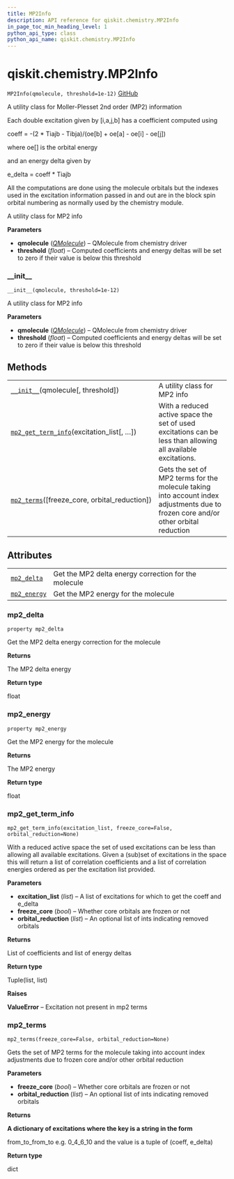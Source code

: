 ```yaml
---
title: MP2Info
description: API reference for qiskit.chemistry.MP2Info
in_page_toc_min_heading_level: 1
python_api_type: class
python_api_name: qiskit.chemistry.MP2Info
---
```


<span id="qiskit-chemistry-mp2info" />

# qiskit.chemistry.MP2Info

<span id="qiskit.chemistry.MP2Info" />

`MP2Info(qmolecule, threshold=1e-12)` [GitHub](https://github.com/qiskit-community/qiskit-aqua/tree/stable/0.8/qiskit/chemistry/mp2info.py "view source code")

A utility class for Moller-Plesset 2nd order (MP2) information

Each double excitation given by \[i,a,j,b] has a coefficient computed using

coeff = -(2 \* Tiajb - Tibja)/(oe\[b] + oe\[a] - oe\[i] - oe\[j])

where oe\[] is the orbital energy

and an energy delta given by

e\_delta = coeff \* Tiajb

All the computations are done using the molecule orbitals but the indexes used in the excitation information passed in and out are in the block spin orbital numbering as normally used by the chemistry module.

A utility class for MP2 info

**Parameters**

*   **qmolecule** ([*QMolecule*](qiskit.chemistry.QMolecule "qiskit.chemistry.QMolecule")) – QMolecule from chemistry driver
*   **threshold** (*float*) – Computed coefficients and energy deltas will be set to zero if their value is below this threshold

### \_\_init\_\_

<span id="qiskit.chemistry.MP2Info.__init__" />

`__init__(qmolecule, threshold=1e-12)`

A utility class for MP2 info

**Parameters**

*   **qmolecule** ([*QMolecule*](qiskit.chemistry.QMolecule "qiskit.chemistry.QMolecule")) – QMolecule from chemistry driver
*   **threshold** (*float*) – Computed coefficients and energy deltas will be set to zero if their value is below this threshold

## Methods

|                                                                                                                                         |                                                                                                                                    |
| --------------------------------------------------------------------------------------------------------------------------------------- | ---------------------------------------------------------------------------------------------------------------------------------- |
| [`__init__`](#qiskit.chemistry.MP2Info.__init__ "qiskit.chemistry.MP2Info.__init__")(qmolecule\[, threshold])                           | A utility class for MP2 info                                                                                                       |
| [`mp2_get_term_info`](#qiskit.chemistry.MP2Info.mp2_get_term_info "qiskit.chemistry.MP2Info.mp2_get_term_info")(excitation\_list\[, …]) | With a reduced active space the set of used excitations can be less than allowing all available excitations.                       |
| [`mp2_terms`](#qiskit.chemistry.MP2Info.mp2_terms "qiskit.chemistry.MP2Info.mp2_terms")(\[freeze\_core, orbital\_reduction])            | Gets the set of MP2 terms for the molecule taking into account index adjustments due to frozen core and/or other orbital reduction |

## Attributes

|                                                                                            |                                                      |
| ------------------------------------------------------------------------------------------ | ---------------------------------------------------- |
| [`mp2_delta`](#qiskit.chemistry.MP2Info.mp2_delta "qiskit.chemistry.MP2Info.mp2_delta")    | Get the MP2 delta energy correction for the molecule |
| [`mp2_energy`](#qiskit.chemistry.MP2Info.mp2_energy "qiskit.chemistry.MP2Info.mp2_energy") | Get the MP2 energy for the molecule                  |

### mp2\_delta

<span id="qiskit.chemistry.MP2Info.mp2_delta" />

`property mp2_delta`

Get the MP2 delta energy correction for the molecule

**Returns**

The MP2 delta energy

**Return type**

float

### mp2\_energy

<span id="qiskit.chemistry.MP2Info.mp2_energy" />

`property mp2_energy`

Get the MP2 energy for the molecule

**Returns**

The MP2 energy

**Return type**

float

### mp2\_get\_term\_info

<span id="qiskit.chemistry.MP2Info.mp2_get_term_info" />

`mp2_get_term_info(excitation_list, freeze_core=False, orbital_reduction=None)`

With a reduced active space the set of used excitations can be less than allowing all available excitations. Given a (sub)set of excitations in the space this will return a list of correlation coefficients and a list of correlation energies ordered as per the excitation list provided.

**Parameters**

*   **excitation\_list** (*list*) – A list of excitations for which to get the coeff and e\_delta
*   **freeze\_core** (*bool*) – Whether core orbitals are frozen or not
*   **orbital\_reduction** (*list*) – An optional list of ints indicating removed orbitals

**Returns**

List of coefficients and list of energy deltas

**Return type**

Tuple(list, list)

**Raises**

**ValueError** – Excitation not present in mp2 terms

### mp2\_terms

<span id="qiskit.chemistry.MP2Info.mp2_terms" />

`mp2_terms(freeze_core=False, orbital_reduction=None)`

Gets the set of MP2 terms for the molecule taking into account index adjustments due to frozen core and/or other orbital reduction

**Parameters**

*   **freeze\_core** (*bool*) – Whether core orbitals are frozen or not
*   **orbital\_reduction** (*list*) – An optional list of ints indicating removed orbitals

**Returns**

**A dictionary of excitations where the key is a string in the form**

from\_to\_from\_to e.g. 0\_4\_6\_10 and the value is a tuple of (coeff, e\_delta)

**Return type**

dict

